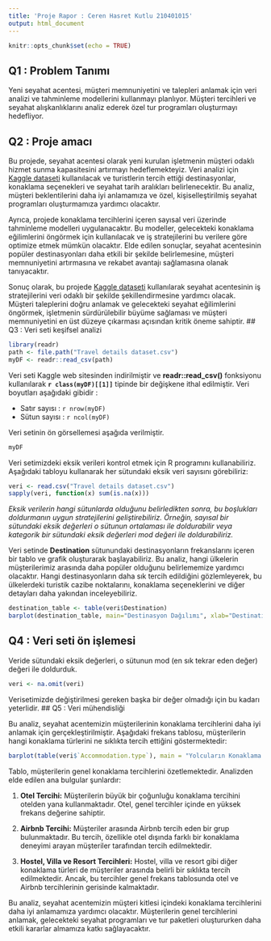 ```yaml
---
title: 'Proje Rapor : Ceren Hasret Kutlu 210401015'
output: html_document
---
```


```r
knitr::opts_chunk$set(echo = TRUE)
```

## Q1 : Problem Tanımı

Yeni seyahat acentesi, müşteri memnuniyetini ve talepleri anlamak için veri analizi ve tahminleme modellerini kullanmayı planlıyor. Müşteri tercihleri ve seyahat alışkanlıklarını analiz ederek özel tur programları oluşturmayı hedefliyor.


## Q2 : Proje amacı

Bu projede, seyahat acentesi olarak yeni kurulan işletmenin müşteri odaklı hizmet sunma kapasitesini artırmayı hedeflemekteyiz. Veri analizi için [Kaggle dataseti](https://www.kaggle.com/datasets/rkiattisak/traveler-trip-data/data) kullanılacak ve turistlerin tercih ettiği destinasyonlar, konaklama seçenekleri ve seyahat tarih aralıkları belirlenecektir. Bu analiz, müşteri beklentilerini daha iyi anlamamıza ve özel, kişiselleştirilmiş seyahat programları oluşturmamıza yardımcı olacaktır.

Ayrıca, projede konaklama tercihlerini içeren sayısal veri üzerinde tahminleme modelleri uygulanacaktır. Bu modeller, gelecekteki konaklama eğilimlerini öngörmek için kullanılacak ve iş stratejilerini bu verilere göre optimize etmek mümkün olacaktır. Elde edilen sonuçlar, seyahat acentesinin popüler destinasyonları daha etkili bir şekilde belirlemesine, müşteri memnuniyetini artırmasına ve rekabet avantajı sağlamasına olanak tanıyacaktır.

Sonuç olarak, bu projede [Kaggle dataseti](https://www.kaggle.com/datasets/rkiattisak/traveler-trip-data/data) kullanılarak seyahat acentesinin iş stratejilerini veri odaklı bir şekilde şekillendirmesine yardımcı olacak. Müşteri taleplerini doğru anlamak ve gelecekteki seyahat eğilimlerini öngörmek, işletmenin sürdürülebilir büyüme sağlaması ve müşteri memnuniyetini en üst düzeye çıkarması açısından kritik öneme sahiptir.
## Q3 : Veri seti keşifsel analizi

```r
library(readr)
path <- file.path("Travel details dataset.csv")
myDF <- readr::read_csv(path)
```

Veri seti Kaggle web sitesinden indirilmiştir ve **readr::read_csv()** fonksiyonu kullanılarak **`r class(myDF)[[1]]`** tipinde bir değişkene ithal edilmiştir. Veri boyutları aşağıdaki gibidir :

-   Satır sayısı : `r nrow(myDF)`
-   Sütun sayısı : `r ncol(myDF)`

Veri setinin ön görsellemesi aşağıda verilmiştir.

```r
myDF
```

Veri setimizdeki eksik verileri kontrol etmek için R programını kullanabiliriz. Aşağıdaki tabloyu kullanarak her sütundaki eksik veri sayısını görebiliriz:

```r
veri <- read.csv("Travel details dataset.csv")
sapply(veri, function(x) sum(is.na(x)))

```

*Eksik verilerin hangi sütunlarda olduğunu belirledikten sonra, bu boşlukları doldurmanın uygun stratejilerini geliştirebiliriz. Örneğin, sayısal bir sütundaki eksik değerleri o sütunun ortalaması ile doldurabilir veya kategorik bir sütundaki eksik değerleri mod değeri ile doldurabiliriz.*

Veri setinde **Destination** sütunundaki destinasyonların frekanslarını içeren bir tablo ve grafik oluşturarak başlayabiliriz. Bu analiz, hangi ülkelerin müşterilerimiz arasında daha popüler olduğunu belirlememize yardımcı olacaktır. Hangi destinasyonların daha sık tercih edildiğini gözlemleyerek, bu ülkelerdeki turistik cazibe noktalarını, konaklama seçeneklerini ve diğer detayları daha yakından inceleyebiliriz.

```r
destination_table <- table(veri$Destination)
barplot(destination_table, main="Destinasyon Dağılımı", xlab="Destination", ylab="Frekans")
```
## Q4 : Veri seti ön işlemesi

Veride sütundaki eksik değerleri, o sütunun mod (en sık tekrar eden değer) değeri ile doldurduk.

```r
veri <- na.omit(veri)
```

Verisetimizde değiştirilmesi gereken başka bir değer olmadığı için bu kadarı yeterlidir.
## Q5 : Veri mühendisliği

Bu analiz, seyahat acentemizin müşterilerinin konaklama tercihlerini daha iyi anlamak için gerçekleştirilmiştir. Aşağıdaki frekans tablosu, müşterilerin hangi konaklama türlerini ne sıklıkta tercih ettiğini göstermektedir:

```r
barplot(table(veri$`Accommodation.type`), main = "Yolcuların Konaklama Tercihleri", xlab = "Konaklama Türleri", ylab = "Frekans", col = "skyblue", border = "black")

```

Tablo, müşterilerin genel konaklama tercihlerini özetlemektedir. Analizden elde edilen ana bulgular şunlardır:

1.  **Otel Tercihi:** Müşterilerin büyük bir çoğunluğu konaklama tercihini otelden yana kullanmaktadır. Otel, genel tercihler içinde en yüksek frekans değerine sahiptir.

2.  **Airbnb Tercihi:** Müşteriler arasında Airbnb tercih eden bir grup bulunmaktadır. Bu tercih, özellikle otel dışında farklı bir konaklama deneyimi arayan müşteriler tarafından tercih edilmektedir.

3.   **Hostel, Villa ve Resort Tercihleri:** Hostel, villa ve resort gibi diğer konaklama türleri de müşteriler arasında belirli bir sıklıkta tercih edilmektedir. Ancak, bu tercihler genel frekans tablosunda otel ve Airbnb tercihlerinin gerisinde kalmaktadır.

Bu analiz, seyahat acentemizin müşteri kitlesi içindeki konaklama tercihlerini daha iyi anlamamıza yardımcı olacaktır. Müşterilerin genel tercihlerini anlamak, gelecekteki seyahat programları ve tur paketleri oluştururken daha etkili kararlar almamıza katkı sağlayacaktır.